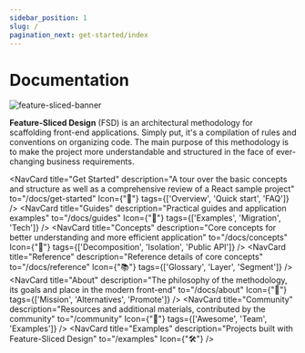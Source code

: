 ```yaml
---
sidebar_position: 1
slug: /
pagination_next: get-started/index
---
```


# Documentation

![feature-sliced-banner](/img/banner.jpg)

**Feature-Sliced Design** (FSD) is an architectural methodology for scaffolding front-end applications. Simply put, it's a compilation of rules and conventions on organizing code. The main purpose of this methodology is to make the project more understandable and structured in the face of ever-changing business requirements.


<NavCard 
    title="Get Started" 
    description="A tour over the basic concepts and structure as well as a comprehensive review of a React sample project"
    to="/docs/get-started"
    Icon={"🚀"}
    tags={['Overview', 'Quick start', 'FAQ']}
/>
<NavCard 
    title="Guides" 
    description="Practical guides and application examples"
    to="/docs/guides"
    Icon={"🎯"}
    tags={['Examples', 'Migration', 'Tech']}
/>
<NavCard 
    title="Concepts" 
    description="Core concepts for better understanding and more efficient application"
    to="/docs/concepts"
    Icon={"🧩"}
    tags={['Decomposition', 'Isolation', 'Public API']}
/>
<NavCard 
    title="Reference" 
    description="Reference details of core concepts"
    to="/docs/reference"
    Icon={"📚"}
    tags={['Glossary', 'Layer', 'Segment']}
/>
<NavCard 
    title="About" 
    description="The philosophy of the methodology, its goals and place in the modern front-end"
    to="/docs/about"
    Icon={"🍰"}
    tags={['Mission', 'Alternatives', 'Promote']}
/>
<NavCard 
    title="Community" 
    description="Resources and additional materials, contributed by the community"
    to="/community"
    Icon={"💫"}
    tags={['Awesome', 'Team', 'Examples']}
/>
<NavCard 
    title="Examples" 
    description="Projects built with Feature-Sliced Design"
    to="/examples"
    Icon={"🛠"}
/>
